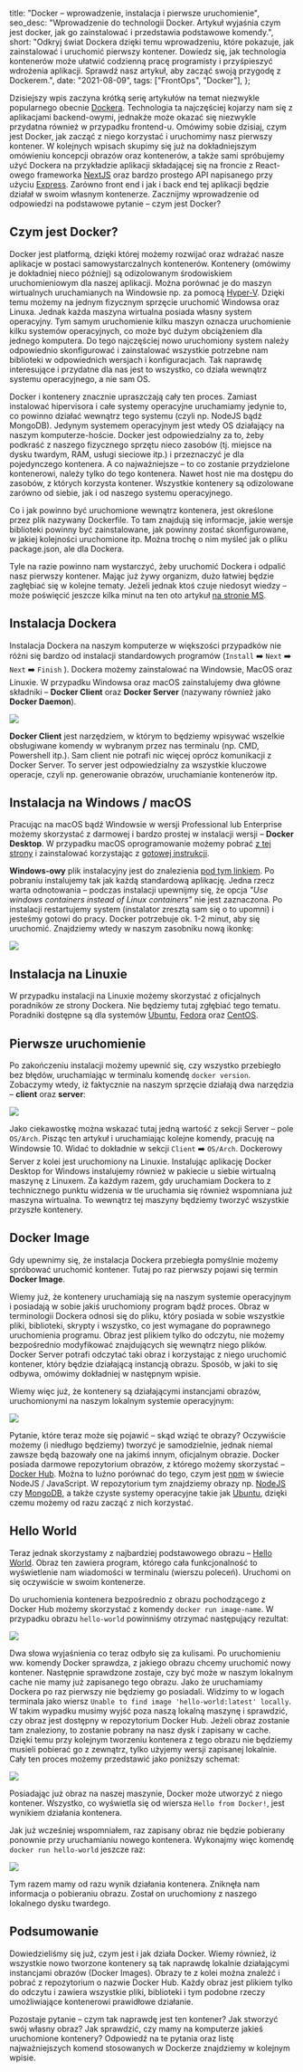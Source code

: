 
  title: "Docker – wprowadzenie, instalacja i pierwsze uruchomienie",
  seo_desc:
    "Wprowadzenie do technologii Docker. Artykuł wyjaśnia czym jest docker, jak go zainstalować i przedstawia podstawowe komendy.",
  short:
    "Odkryj świat Dockera dzięki temu wprowadzeniu, które pokazuje, jak zainstalować i uruchomić pierwszy kontener. Dowiedz się, jak technologia kontenerów może ułatwić codzienną pracę programisty i przyśpieszyć wdrożenia aplikacji. Sprawdź nasz artykuł, aby zacząć swoją przygodę z Dockerem.",
  date: "2021-08-09",
  tags: ["FrontOps", "Docker"],
};

Dzisiejszy wpis zaczyna krótką serię artykułów na temat niezwykle popularnego obecnie [Dockera](https://www.docker.com/). Technologia ta najczęściej kojarzy nam się z aplikacjami backend-owymi, jednakże może okazać się niezwykle przydatna również w przypadku frontend-u. Omówimy sobie dzisiaj, czym jest Docker, jak zacząć z niego korzystać i uruchomimy nasz pierwszy kontener. W kolejnych wpisach skupimy się już na dokładniejszym omówieniu koncepcji obrazów oraz kontenerów, a także sami spróbujemy użyć Dockera na przykładzie aplikacji składającej się na froncie z React-owego frameworka [NextJS](https://nextjs.org/) oraz bardzo prostego API napisanego przy użyciu [Express](https://expressjs.com/). Zarówno front end i jak i back end tej aplikacji będzie działał w swoim własnym kontenerze. Zacznijmy wprowadzenie od odpowiedzi na podstawowe pytanie – czym jest Docker?

## Czym jest Docker?

Docker jest platformą, dzięki której możemy rozwijać oraz wdrażać nasze aplikacje w postaci samowystarczalnych kontenerów. Kontenery (omówimy je dokładniej nieco później) są odizolowanym środowiskiem uruchomieniowym dla naszej aplikacji. Można porównać je do maszyn wirtualnych uruchamianych na Windowsie np. za pomocą [Hyper-V](https://pl.wikipedia.org/wiki/Hyper-V). Dzięki temu możemy na jednym fizycznym sprzęcie uruchomić Windowsa oraz Linuxa. Jednak każda maszyna wirtualna posiada własny system operacyjny. Tym samym uruchomienie kilku maszyn oznacza uruchomienie kilku systemów operacyjnych, co może być dużym obciążeniem dla jednego komputera. Do tego najczęściej nowo uruchomiony system należy odpowiednio skonfigurować i zainstalować wszystkie potrzebne nam biblioteki w odpowiednich wersjach i konfiguracjach. Tak naprawdę interesujące i przydatne dla nas jest to wszystko, co działa wewnątrz systemu operacyjnego, a nie sam OS.

Docker i kontenery znacznie upraszczają cały ten proces. Zamiast instalować hipervisora i całe systemy operacyjne uruchamiamy jedynie to, co powinno działać wewnątrz tego systemu (czyli np. NodeJS bądź MongoDB). Jedynym systemem operacyjnym jest wtedy OS działający na naszym komputerze-hoście. Docker jest odpowiedzialny za to, żeby podkraść z naszego fizycznego sprzętu nieco zasobów (tj. miejsce na dysku twardym, RAM, usługi sieciowe itp.) i przeznaczyć je dla pojedynczego kontenera. A co najważniejsze – to co zostanie przydzielone kontenerowi, należy tylko do tego kontenera. Nawet host nie ma dostępu do zasobów, z których korzysta kontener. Wszystkie kontenery są odizolowane zarówno od siebie, jak i od naszego systemu operacyjnego.

Co i jak powinno być uruchomione wewnątrz kontenera, jest określone przez plik nazywany Dockerfile. To tam znajdują się informacje, jakie wersje biblioteki powinny być zainstalowane, jak powinny zostać skonfigurowane, w jakiej kolejności uruchomione itp. Można trochę o nim myśleć jak o pliku package.json, ale dla Dockera.

Tyle na razie powinno nam wystarczyć, żeby uruchomić Dockera i odpalić nasz pierwszy kontener. Mając już żywy organizm, dużo łatwiej będzie zagłębiać się w kolejne tematy. Jeżeli jednak ktoś czuje niedosyt wiedzy – może poświęcić jeszcze kilka minut na ten oto artykuł [na stronie MS](https://learn.microsoft.com/pl-pl/dotnet/architecture/microservices/container-docker-introduction/docker-defined).

## Instalacja Dockera

Instalacja Dockera na naszym komputerze w większości przypadków nie różni się bardzo od instalacji standardowych programów (`Install` ➡️ `Next` ➡️ `Next` ➡️ `Finish` ). Dockera możemy zainstalować na Windowsie, MacOS oraz Linuxie. W przypadku Windowsa oraz macOS zainstalujemy dwa główne składniki – **Docker Client** oraz **Docker Server** (nazywany również jako **Docker Daemon**).

<img src={docker1.src} width={300} />

**Docker Client** jest narzędziem, w którym to będziemy wpisywać wszelkie obsługiwane komendy w wybranym przez nas terminalu (np. CMD, Powershell itp.). Sam client nie potrafi nic więcej oprócz komunikacji z Docker Server. To server jest odpowiedzialny za wszystkie kluczowe operacje, czyli np. generowanie obrazów, uruchamianie kontenerów itp.

## Instalacja na Windows / macOS

Pracując na macOS bądź Windowsie w wersji Professional lub Enterprise możemy skorzystać z darmowej i bardzo prostej w instalacji wersji – **Docker Desktop**. W przypadku macOS oprogramowanie możemy pobrać [z tej strony](https://docs.docker.com/desktop/install/mac-install/) i zainstalować korzystając z [gotowej instrukcji](https://docs.docker.com/desktop/install/mac-install/).

**Windows-owy** plik instalacyjny jest do znalezienia [pod tym linkiem](https://docs.docker.com/desktop/install/windows-install/). Po pobraniu instalujemy tak jak każdą standardową aplikację. Jedna rzecz warta odnotowania – podczas instalacji upewnijmy się, że opcja _"Use windows containers instead of Linux containers"_ nie jest zaznaczona. Po instalacji restartujemy system (instalator zresztą sam się o to upomni) i jesteśmy gotowi do pracy. Docker potrzebuje ok. 1-2 minut, aby się uruchomić. Znajdziemy wtedy w naszym zasobniku nową ikonkę:

<img src={docker2.src} />

## Instalacja na Linuxie

W przypadku instalacji na Linuxie możemy skorzystać z oficjalnych poradników ze strony Dockera. Nie będziemy tutaj zgłębiać tego tematu. Poradniki dostępne są dla systemów [Ubuntu](https://docs.docker.com/engine/install/ubuntu/), [Fedora](https://docs.docker.com/engine/install/fedora/) oraz [CentOS](https://docs.docker.com/engine/install/centos/).

## Pierwsze uruchomienie

Po zakończeniu instalacji możemy upewnić się, czy wszystko przebiegło bez błędów, uruchamiając w terminalu komendę `docker version`. Zobaczymy wtedy, iż faktycznie na naszym sprzęcie działają dwa narzędzia – **client** oraz **server**:

<img src={docker3.src} />

Jako ciekawostkę można wskazać tutaj jedną wartość z sekcji Server – pole `OS/Arch`. Pisząc ten artykuł i uruchamiając kolejne komendy, pracuję na Windowsie 10. Widać to dokładnie w sekcji `Client` ➡️ `OS/Arch`. Dockerowy Server z kolei jest uruchomiony na Linuxie. Instalując aplikację Docker Desktop for Windows instalujemy również w pakiecie u siebie wirtualną maszynę z Linuxem. Za każdym razem, gdy uruchamiam Dockera to z technicznego punktu widzenia w tle uruchamia się również wspomniana już maszyna wirtualna. To wewnątrz tej maszyny będziemy tworzyć wszystkie przyszłe kontenery.

## Docker Image

Gdy upewnimy się, że instalacja Dockera przebiegła pomyślnie możemy spróbować uruchomić kontener. Tutaj po raz pierwszy pojawi się termin **Docker Image**.

Wiemy już, że kontenery uruchamiają się na naszym systemie operacyjnym i posiadają w sobie jakiś uruchomiony program bądź proces. Obraz w terminologii Dockera odnosi się do pliku, który posiada w sobie wszystkie pliki, biblioteki, skrypty i wszystko, co jest wymagane do poprawnego uruchomienia programu. Obraz jest plikiem tylko do odczytu, nie możemy bezpośrednio modyfikować znajdujących się wewnątrz niego plików. Docker Server potrafi odczytać taki obraz i korzystając z niego uruchomić kontener, który będzie działającą instancją obrazu. Sposób, w jaki to się odbywa, omówimy dokładniej w następnym wpisie.

Wiemy więc już, że kontenery są działającymi instancjami obrazów, uruchomionymi na naszym lokalnym systemie operacyjnym:

<img src={docker4.src} />

Pytanie, które teraz może się pojawić – skąd wziąć te obrazy? Oczywiście możemy (i niedługo będziemy) tworzyć je samodzielnie, jednak niemal zawsze będą bazowały one na jakimś innym, oficjalnym obrazie. Docker posiada darmowe repozytorium obrazów, z którego możemy skorzystać – [Docker Hub](https://hub.docker.com/). Można to luźno porównać do tego, czym jest [npm](https://www.npmjs.com/) w świecie NodeJS / JavaScript. W repozytorium tym znajdziemy obrazy np. [NodeJS](https://hub.docker.com/_/node) czy [MongoDB](https://hub.docker.com/_/mongo), a także czyste systemy operacyjne takie jak [Ubuntu](https://hub.docker.com/_/ubuntu), dzięki czemu możemy od razu zacząć z nich korzystać.

## Hello World

Teraz jednak skorzystamy z najbardziej podstawowego obrazu – [Hello World](https://hub.docker.com/_/hello-world). Obraz ten zawiera program, którego cała funkcjonalność to wyświetlenie nam wiadomości w terminalu (wierszu poleceń). Uruchomi on się oczywiście w swoim kontenerze.

Do uruchomienia kontenera bezpośrednio z obrazu pochodzącego z Docker Hub możemy skorzystać z komendy `docker run image-name`. W przypadku obrazu `hello-world` powinniśmy otrzymać następujący rezultat:

<img src={docker5.src} />

Dwa słowa wyjaśnienia co teraz odbyło się za kulisami. Po uruchomieniu ww. komendy Docker sprawdza, z jakiego obrazu chcemy uruchomić nowy kontener. Następnie sprawdzone zostaje, czy być może w naszym lokalnym cache nie mamy już zapisanego tego obrazu. Jako że uruchamiamy Dockera po raz pierwszy nie będziemy go posiadali. Widzimy to w logach terminala jako wiersz `Unable to find image 'hello-world:latest' locally`. W takim wypadku musimy wyjść poza naszą lokalną maszynę i sprawdzić, czy obraz jest dostępny w repozytorium Docker Hub. Jeżeli obraz zostanie tam znaleziony, to zostanie pobrany na nasz dysk i zapisany w cache. Dzięki temu przy kolejnym tworzeniu kontenera z tego obrazu nie będziemy musieli pobierać go z zewnątrz, tylko użyjemy wersji zapisanej lokalnie. Cały ten proces możemy przedstawić jako poniższy schemat:

<img src={docker6.src} />

Posiadając już obraz na naszej maszynie, Docker może utworzyć z niego kontener. Wszystko, co wyświetla się od wiersza `Hello from Docker!`, jest wynikiem działania kontenera.

Jak już wcześniej wspomniałem, raz zapisany obraz nie będzie pobierany ponownie przy uruchamianiu nowego kontenera. Wykonajmy więc komendę `docker run hello-world` jeszcze raz:

<img src={docker7.src} />

Tym razem mamy od razu wynik działania kontenera. Zniknęła nam informacja o pobieraniu obrazu. Został on uruchomiony z naszego lokalnego dysku twardego.

## Podsumowanie

Dowiedzieliśmy się już, czym jest i jak działa Docker. Wiemy również, iż wszystkie nowo tworzone kontenery są tak naprawdę lokalnie działającymi instancjami obrazów (Docker Images). Obrazy te z kolei można znaleźć i pobrać z repozytorium o nazwie Docker Hub. Każdy obraz jest plikiem tylko do odczytu i zawiera wszystkie pliki, biblioteki i tym podobne rzeczy umożliwiające kontenerowi prawidłowe działanie.

Pozostaje pytanie – czym tak naprawdę jest ten kontener? Jak stworzyć swój własny obraz? Jak sprawdzić, czy mamy na komputerze jakieś uruchomione kontenery? Odpowiedź na te pytania oraz listę najważniejszych komend stosowanych w Dockerze znajdziemy w kolejnym wpisie.
